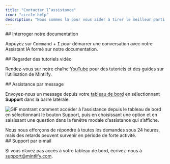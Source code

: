```yaml
---
title: "Contacter l’assistance"
icon: "circle-help"
description: "Nous sommes là pour vous aider à tirer le meilleur parti de Mintlify"
---
```


<div id="ask-our-docs">
  ## Interroger notre documentation
</div>

Appuyez sur <kbd>Command</kbd> + <kbd>I</kbd> pour démarrer une conversation avec notre Assistant IA formé sur notre documentation.

<div id="watch-video-tutorials">
  ## Regarder des tutoriels vidéo
</div>

Rendez-vous sur notre chaîne [YouTube](https://www.youtube.com/@GetMintlify/videos) pour des tutoriels et des guides sur l’utilisation de Mintlify.

<div id="message-support">
  ## Assistance par message
</div>

Envoyez-nous un message depuis votre [tableau de bord](https://dashboard.mintlify.com/) en sélectionnant **Support** dans la barre latérale.

![GIF montrant comment accéder à l’assistance depuis le tableau de bord en sélectionnant le bouton Support, puis en choisissant une option et en saisissant une question dans la fenêtre modale d’assistance qui s’affiche.](https://mintlify.s3.us-west-1.amazonaws.com/mintlify/images/support-flow.gif)

<Info>
Nous nous efforçons de répondre à toutes les demandes sous 24 heures, mais des retards peuvent survenir en période de forte activité.
</Info>

<div id="email-support">
  ## Support par e‑mail
</div>

Si vous n’avez pas accès à votre tableau de bord, écrivez-nous à <a href="mailto:support@mintlify.com">support@mintlify.com</a>.